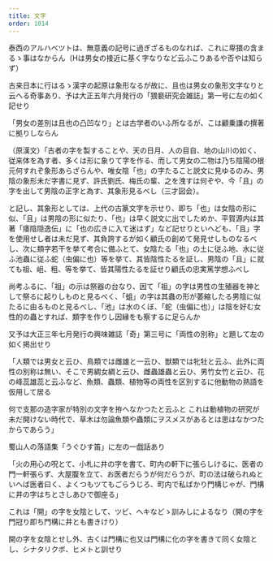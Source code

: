 ```yaml
---
title: 文字
order: 1014
---
```


泰西のアルハベツトは、無意義の記号に過ぎざるものなれば、これに卑猥の含まるゝ事はなからん（Hは男女の接近に基く字なりなど云ふこりあるや否やは知らず）

古来日本に行はるゝ漢字の起原は象形なるが故に、且也は男女の象形文字なりと云へる奇事あり、予は大正五年六月発行の「猥褻研究会雑誌」第一号に左の如く記せり

「男女の差別は且也の凸凹なり」とは古学者のいふ所なるが、こは顧乗謙の撰著に拠りしならん

（原漢文）「古者の字を製することや、天の日月、人の目自、地の山川の如く、従来体を為す者、多くは形に象りて字を作る、而して男女の二物は乃ち陰陽の根元何すれぞ象形あらざらんや、唯女陰「也」の字たること説文に見ゆるのみ、男陰の象形未だ字書に見ず、許氏劉氏、梅氏の輩、之を洩すは何ぞや、今「且」の字を出して男陰の正字と為す、其象形見るべし（三才図会）。

と記し、其象形としては、上代の古篆文字を示せり、即ち「也」は女陰の形に似、「且」は男陰の形に似たり、「也」は早く説文に出でしためか、平賀源内は其著「痿陰隠逸伝」に「也の広きに入て迷はず」など記せりといへども、「且」字を使用せし者は未だ見ず、其負誇するが如く顧氏の創めて発見せしものなるべし、次に類字若干を挙て考合に備ふとて、女陰たる「也」の土に従ふ地、水に従ふ池蟲に従ふ蛇（虫偏に也）等を挙て、其皆陰性たるを証し、男陰の「且」に就ても祖、岨、粗、等を挙て、皆其陽性たるを証せり顧氏の忠実篤学想ふべし

尚考ふるに、「祖」の示は祭器の台なり、因て「祖」の字は男性の生殖器を神として祭るに起りしものと見るべく、「蛆」の字は其蟲の形が萎縮したる男陰に似たるに由るものと見るべし、「池」は水のくぼ、「蛇（虫偏に也）」は陰を好む女性的の蟲とすれば、類字を作りし因縁をも察するに足らんか


又予は大正三年七月発行の興味雑誌「奇」第三号に「両性の別称」と題して左の如く掲出せり

「人類では男女と云ひ、鳥類では雌雄と一云ひ、獣類では牝牡と云ふ、此外に両性の別称は無い、そこで男綢女綢と云ひ、雌蟲雄蟲と云ひ、男竹女竹と云ひ、花の峰蕊雄蕊と云ふなど、魚類、蟲類、植物等の両性を区別するに他動物の熟語を仮用して居る


何で支那の造字家が特別の文字を拵へなかつたと云ふと
これは動植物の研究が未だ開けない時代で、草木は勿論魚類や蟲類にヲスメスがあるとは思はなかつたからであらう」


蜀山人の落語集「うぐひす笛」に左の一戯話あり

「火の用心の呪とて、小札に井の字を書て、町内の軒下に張らしけるに、医者の門一軒張らず、大屋腹を立て、お医者だらうが何だらうが、町の法は破られぬといへば医者曰く、よくつもツてもごらうじろ、町内で私ばかり門構じゃが、門構に井の字はちとさしあひで御座る」

これは「開」の字を女陰として、ツビ、ヘキなどゝ訓みしによるなり（開の字を門冠り即ち門構に井とも書きけり）

開の字を女陰とせし外、古くは門構に也又は門構に化の字を書きて同く女陰とし、シナタリクボ、ヒメトと訓せり
